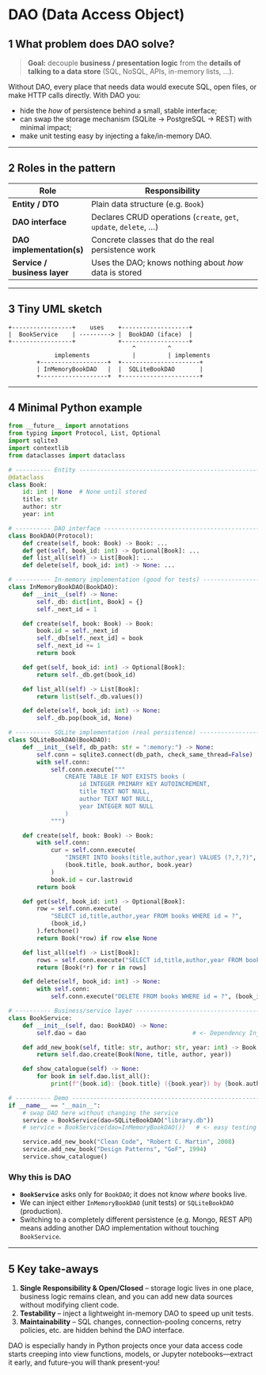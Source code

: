 # DAO (Data Access Object)

## 1  What problem does DAO solve?

> **Goal:** decouple **business / presentation logic** from the **details of talking to a data store** (SQL, NoSQL, APIs, in-memory lists, …).

Without DAO, every place that needs data would execute SQL, open files, or make HTTP calls directly.
With DAO you:

* hide the *how* of persistence behind a small, stable interface;
* can swap the storage mechanism (SQLite → PostgreSQL → REST) with minimal impact;
* make unit testing easy by injecting a fake/in-memory DAO.

---

## 2  Roles in the pattern

| Role                         | Responsibility                                                    |
| ---------------------------- | ----------------------------------------------------------------- |
| **Entity / DTO**             | Plain data structure (e.g. `Book`)                                |
| **DAO interface**            | Declares CRUD operations (`create`, `get`, `update`, `delete`, …) |
| **DAO implementation(s)**    | Concrete classes that do the real persistence work                |
| **Service / business layer** | Uses the DAO; knows nothing about *how* data is stored            |

---

## 3  Tiny UML sketch

```
+-----------------+    uses    +-------------------+
|  BookService    | ---------> |  BookDAO (iface)  |
+-----------------+            +-------------------+
                                   ^         ^
             implements            |         | implements
        +-------------------+  +----------------------+
        | InMemoryBookDAO   |  |  SQLiteBookDAO       |
        +-------------------+  +----------------------+
```

---

## 4  Minimal Python example

```python
from __future__ import annotations
from typing import Protocol, List, Optional
import sqlite3
import contextlib
from dataclasses import dataclass

# ---------- Entity ----------------------------------------------------------
@dataclass
class Book:
    id: int | None  # None until stored
    title: str
    author: str
    year: int

# ---------- DAO interface ---------------------------------------------------
class BookDAO(Protocol):
    def create(self, book: Book) -> Book: ...
    def get(self, book_id: int) -> Optional[Book]: ...
    def list_all(self) -> List[Book]: ...
    def delete(self, book_id: int) -> None: ...

# ---------- In-memory implementation (good for tests) -----------------------
class InMemoryBookDAO(BookDAO):
    def __init__(self) -> None:
        self._db: dict[int, Book] = {}
        self._next_id = 1

    def create(self, book: Book) -> Book:
        book.id = self._next_id
        self._db[self._next_id] = book
        self._next_id += 1
        return book

    def get(self, book_id: int) -> Optional[Book]:
        return self._db.get(book_id)

    def list_all(self) -> List[Book]:
        return list(self._db.values())

    def delete(self, book_id: int) -> None:
        self._db.pop(book_id, None)

# ---------- SQLite implementation (real persistence) ------------------------
class SQLiteBookDAO(BookDAO):
    def __init__(self, db_path: str = ":memory:") -> None:
        self.conn = sqlite3.connect(db_path, check_same_thread=False)
        with self.conn:
            self.conn.execute("""
                CREATE TABLE IF NOT EXISTS books (
                    id INTEGER PRIMARY KEY AUTOINCREMENT,
                    title TEXT NOT NULL,
                    author TEXT NOT NULL,
                    year INTEGER NOT NULL
                )
            """)

    def create(self, book: Book) -> Book:
        with self.conn:
            cur = self.conn.execute(
                "INSERT INTO books(title,author,year) VALUES (?,?,?)",
                (book.title, book.author, book.year)
            )
            book.id = cur.lastrowid
        return book

    def get(self, book_id: int) -> Optional[Book]:
        row = self.conn.execute(
            "SELECT id,title,author,year FROM books WHERE id = ?",
            (book_id,)
        ).fetchone()
        return Book(*row) if row else None

    def list_all(self) -> List[Book]:
        rows = self.conn.execute("SELECT id,title,author,year FROM books").fetchall()
        return [Book(*r) for r in rows]

    def delete(self, book_id: int) -> None:
        with self.conn:
            self.conn.execute("DELETE FROM books WHERE id = ?", (book_id,))

# ---------- Business/service layer ------------------------------------------
class BookService:
    def __init__(self, dao: BookDAO) -> None:
        self.dao = dao                              # <- Dependency Injection!

    def add_new_book(self, title: str, author: str, year: int) -> Book:
        return self.dao.create(Book(None, title, author, year))

    def show_catalogue(self) -> None:
        for book in self.dao.list_all():
            print(f"{book.id}: {book.title} ({book.year}) by {book.author}")

# ---------- Demo -------------------------------------------------------------
if __name__ == "__main__":
    # swap DAO here without changing the service
    service = BookService(dao=SQLiteBookDAO("library.db"))
    # service = BookService(dao=InMemoryBookDAO())   # <- easy testing

    service.add_new_book("Clean Code", "Robert C. Martin", 2008)
    service.add_new_book("Design Patterns", "GoF", 1994)
    service.show_catalogue()
```

### Why this is DAO

* **`BookService`** asks only for `BookDAO`; it does not know *where* books live.
* We can inject either `InMemoryBookDAO` (unit tests) or `SQLiteBookDAO` (production).
* Switching to a completely different persistence (e.g. Mongo, REST API) means adding another DAO implementation without touching `BookService`.

---

## 5  Key take-aways

1. **Single Responsibility & Open/Closed** – storage logic lives in one place, business logic remains clean, and you can add new data sources without modifying client code.
2. **Testability** – inject a lightweight in-memory DAO to speed up unit tests.
3. **Maintainability** – SQL changes, connection-pooling concerns, retry policies, etc. are hidden behind the DAO interface.

DAO is especially handy in Python projects once your data access code starts creeping into view functions, models, or Jupyter notebooks—extract it early, and future-you will thank present-you!
